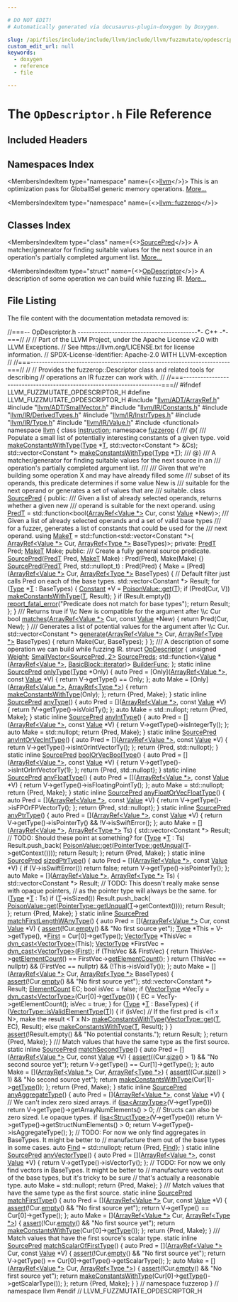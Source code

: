 ```yaml
---

# DO NOT EDIT!
# Automatically generated via docusaurus-plugin-doxygen by Doxygen.

slug: /api/files/include/include/llvm/include/llvm/fuzzmutate/opdescriptor-h
custom_edit_url: null
keywords:
  - doxygen
  - reference
  - file

---
```





# The `OpDescriptor.h` File Reference

<DoxygenPage pluginConfig={pluginConfig}>



## Included Headers

<IncludesList>
<IncludesListItem
  filePath="llvm/ADT/ArrayRef.h"
  permalink="/docs/api/files/include/include/llvm/include/llvm/adt/arrayref-h"
  isLocal="true" />
<IncludesListItem
  filePath="llvm/ADT/SmallVector.h"
  permalink="/docs/api/files/include/include/llvm/include/llvm/adt/smallvector-h"
  isLocal="true" />
<IncludesListItem
  filePath="llvm/IR/Constants.h"
  permalink="/docs/api/files/include/include/llvm/include/llvm/ir/constants-h"
  isLocal="true" />
<IncludesListItem
  filePath="llvm/IR/DerivedTypes.h"
  permalink="/docs/api/files/include/include/llvm/include/llvm/ir/derivedtypes-h"
  isLocal="true" />
<IncludesListItem
  filePath="llvm/IR/InstrTypes.h"
  permalink="/docs/api/files/include/include/llvm/include/llvm/ir/instrtypes-h"
  isLocal="true" />
<IncludesListItem
  filePath="llvm/IR/Type.h"
  permalink="/docs/api/files/include/include/llvm/include/llvm/ir/type-h"
  isLocal="true" />
<IncludesListItem
  filePath="llvm/IR/Value.h"
  permalink="/docs/api/files/include/include/llvm/include/llvm/ir/value-h"
  isLocal="true" />
<IncludesListItem
  filePath="functional"
  permalink=""
  isLocal="false" />
</IncludesList>

## Namespaces Index

<MembersIndex>

<MembersIndexItem
  type="namespace"
  name={<><a href="/docs/api/namespaces/llvm">llvm</a></>}>
This is an optimization pass for GlobalISel generic memory operations. <a href="/docs/api/namespaces/llvm/#details">More...</a>
</MembersIndexItem>

<MembersIndexItem
  type="namespace"
  name={<><a href="/docs/api/namespaces/llvm/fuzzerop">llvm::fuzzerop</a></>}>
</MembersIndexItem>

</MembersIndex>

## Classes Index

<MembersIndex>

<MembersIndexItem
  type="class"
  name={<><a href="/docs/api/classes/llvm/fuzzerop/sourcepred">SourcePred</a></>}>
A matcher/generator for finding suitable values for the next source in an operation&#39;s partially completed argument list. <a href="/docs/api/classes/llvm/fuzzerop/sourcepred/#details">More...</a>
</MembersIndexItem>

<MembersIndexItem
  type="struct"
  name={<><a href="/docs/api/structs/llvm/fuzzerop/opdescriptor">OpDescriptor</a></>}>
A description of some operation we can build while fuzzing IR. <a href="/docs/api/structs/llvm/fuzzerop/opdescriptor/#details">More...</a>
</MembersIndexItem>

</MembersIndex>


## File Listing

The file content with the documentation metadata removed is:

<ProgramListing>

<Link id="l00001" /><CodeLine lineNumber="1"><Highlight kind="comment">//===-- OpDescriptor.h ------------------------------------------&#42;- C++ -&#42;-===//</Highlight><Highlight kind="normal"></Highlight></CodeLine>
<Link id="l00002" /><CodeLine lineNumber="2"><Highlight kind="normal"></Highlight><Highlight kind="comment">//</Highlight><Highlight kind="normal"></Highlight></CodeLine>
<Link id="l00003" /><CodeLine lineNumber="3"><Highlight kind="normal"></Highlight><Highlight kind="comment">// Part of the LLVM Project, under the Apache License v2.0 with LLVM Exceptions.</Highlight><Highlight kind="normal"></Highlight></CodeLine>
<Link id="l00004" /><CodeLine lineNumber="4"><Highlight kind="normal"></Highlight><Highlight kind="comment">// See https://llvm.org/LICENSE.txt for license information.</Highlight><Highlight kind="normal"></Highlight></CodeLine>
<Link id="l00005" /><CodeLine lineNumber="5"><Highlight kind="normal"></Highlight><Highlight kind="comment">// SPDX-License-Identifier: Apache-2.0 WITH LLVM-exception</Highlight><Highlight kind="normal"></Highlight></CodeLine>
<Link id="l00006" /><CodeLine lineNumber="6"><Highlight kind="normal"></Highlight><Highlight kind="comment">//</Highlight><Highlight kind="normal"></Highlight></CodeLine>
<Link id="l00007" /><CodeLine lineNumber="7"><Highlight kind="normal"></Highlight><Highlight kind="comment">//===----------------------------------------------------------------------===//</Highlight><Highlight kind="normal"></Highlight></CodeLine>
<Link id="l00008" /><CodeLine lineNumber="8"><Highlight kind="normal"></Highlight><Highlight kind="comment">//</Highlight><Highlight kind="normal"></Highlight></CodeLine>
<Link id="l00009" /><CodeLine lineNumber="9"><Highlight kind="normal"></Highlight><Highlight kind="comment">// Provides the fuzzerop::Descriptor class and related tools for describing</Highlight><Highlight kind="normal"></Highlight></CodeLine>
<Link id="l00010" /><CodeLine lineNumber="10"><Highlight kind="normal"></Highlight><Highlight kind="comment">// operations an IR fuzzer can work with.</Highlight><Highlight kind="normal"></Highlight></CodeLine>
<Link id="l00011" /><CodeLine lineNumber="11"><Highlight kind="normal"></Highlight><Highlight kind="comment">//</Highlight><Highlight kind="normal"></Highlight></CodeLine>
<Link id="l00012" /><CodeLine lineNumber="12"><Highlight kind="normal"></Highlight><Highlight kind="comment">//===----------------------------------------------------------------------===//</Highlight><Highlight kind="normal"></Highlight></CodeLine>
<Link id="l00013" /><CodeLine lineNumber="13"><Highlight kind="normal"></Highlight></CodeLine>
<Link id="l00014" /><CodeLine lineNumber="14"><Highlight kind="normal"></Highlight><Highlight kind="preprocessor">#ifndef LLVM&#95;FUZZMUTATE&#95;OPDESCRIPTOR&#95;H</Highlight><Highlight kind="normal"></Highlight></CodeLine>
<Link id="l00015" /><CodeLine lineNumber="15"><Highlight kind="normal"></Highlight><Highlight kind="preprocessor">#define LLVM&#95;FUZZMUTATE&#95;OPDESCRIPTOR&#95;H</Highlight><Highlight kind="normal"></Highlight></CodeLine>
<Link id="l00016" /><CodeLine lineNumber="16"><Highlight kind="normal"></Highlight></CodeLine>
<Link id="l00017" /><CodeLine lineNumber="17"><Highlight kind="normal"></Highlight><Highlight kind="preprocessor">#include &quot;<a href="/docs/api/files/include/include/llvm/include/llvm/adt/arrayref-h">llvm/ADT/ArrayRef.h</a>&quot;</Highlight><Highlight kind="normal"></Highlight></CodeLine>
<Link id="l00018" /><CodeLine lineNumber="18"><Highlight kind="normal"></Highlight><Highlight kind="preprocessor">#include &quot;<a href="/docs/api/files/include/include/llvm/include/llvm/adt/smallvector-h">llvm/ADT/SmallVector.h</a>&quot;</Highlight><Highlight kind="normal"></Highlight></CodeLine>
<Link id="l00019" /><CodeLine lineNumber="19"><Highlight kind="normal"></Highlight><Highlight kind="preprocessor">#include &quot;<a href="/docs/api/files/include/include/llvm/include/llvm/ir/constants-h">llvm/IR/Constants.h</a>&quot;</Highlight><Highlight kind="normal"></Highlight></CodeLine>
<Link id="l00020" /><CodeLine lineNumber="20"><Highlight kind="normal"></Highlight><Highlight kind="preprocessor">#include &quot;<a href="/docs/api/files/include/include/llvm/include/llvm/ir/derivedtypes-h">llvm/IR/DerivedTypes.h</a>&quot;</Highlight><Highlight kind="normal"></Highlight></CodeLine>
<Link id="l00021" /><CodeLine lineNumber="21"><Highlight kind="normal"></Highlight><Highlight kind="preprocessor">#include &quot;<a href="/docs/api/files/include/include/llvm/include/llvm/ir/instrtypes-h">llvm/IR/InstrTypes.h</a>&quot;</Highlight><Highlight kind="normal"></Highlight></CodeLine>
<Link id="l00022" /><CodeLine lineNumber="22"><Highlight kind="normal"></Highlight><Highlight kind="preprocessor">#include &quot;<a href="/docs/api/files/include/include/llvm/include/llvm/ir/type-h">llvm/IR/Type.h</a>&quot;</Highlight><Highlight kind="normal"></Highlight></CodeLine>
<Link id="l00023" /><CodeLine lineNumber="23"><Highlight kind="normal"></Highlight><Highlight kind="preprocessor">#include &quot;<a href="/docs/api/files/include/include/llvm/include/llvm/ir/value-h">llvm/IR/Value.h</a>&quot;</Highlight><Highlight kind="normal"></Highlight></CodeLine>
<Link id="l00024" /><CodeLine lineNumber="24"><Highlight kind="normal"></Highlight><Highlight kind="preprocessor">#include &lt;functional&gt;</Highlight><Highlight kind="normal"></Highlight></CodeLine>
<Link id="l00025" /><CodeLine lineNumber="25"><Highlight kind="normal"></Highlight></CodeLine>
<Link id="l00026" /><CodeLine lineNumber="26"><Highlight kind="normal"></Highlight><Highlight kind="keyword">namespace </Highlight><Highlight kind="normal"><a href="/docs/api/namespaces/llvm">llvm</a> &#123;</Highlight></CodeLine>
<Link id="l00027" /><CodeLine lineNumber="27"><Highlight kind="normal"></Highlight><Highlight kind="keyword">class </Highlight><Highlight kind="normal"><a href="/docs/api/classes/llvm/instruction">Instruction</a>;</Highlight></CodeLine>
<Link id="l00028" /><CodeLine lineNumber="28" lineLink="/docs/api/namespaces/llvm/fuzzerop"><Highlight kind="normal"></Highlight><Highlight kind="keyword">namespace </Highlight><Highlight kind="normal"><a href="/docs/api/namespaces/llvm/fuzzerop">fuzzerop</a> &#123;</Highlight></CodeLine>
<Link id="l00029" /><CodeLine lineNumber="29"><Highlight kind="normal"></Highlight><Highlight kind="comment"></Highlight></CodeLine>
<Link id="l00030" /><CodeLine lineNumber="30"><Highlight kind="comment">/// @&#123;</Highlight></CodeLine>
<Link id="l00031" /><CodeLine lineNumber="31"><Highlight kind="comment">/// Populate a small list of potentially interesting constants of a given type.</Highlight><Highlight kind="normal"></Highlight></CodeLine>
<Link id="l00032" /><CodeLine lineNumber="32"><Highlight kind="normal"></Highlight><Highlight kind="keywordtype">void</Highlight><Highlight kind="normal"> <a href="/docs/api/namespaces/llvm/fuzzerop/#a5172beb0382e24b2305c8bc0e46ee1f4">makeConstantsWithType</a>(<a href="/docs/api/classes/llvm/type">Type</a> &#42;<a href="/docs/api/files/lib/lib/target/lib/target/mips/mips16isellowering-cpp/#a0acb682b8260ab1c60b918599864e2e5">T</a>, std::vector&lt;Constant &#42;&gt; &amp;Cs);</Highlight></CodeLine>
<Link id="l00033" /><CodeLine lineNumber="33"><Highlight kind="normal">std::vector&lt;Constant &#42;&gt; <a href="/docs/api/namespaces/llvm/fuzzerop/#a5172beb0382e24b2305c8bc0e46ee1f4">makeConstantsWithType</a>(<a href="/docs/api/classes/llvm/type">Type</a> &#42;<a href="/docs/api/files/lib/lib/target/lib/target/mips/mips16isellowering-cpp/#a0acb682b8260ab1c60b918599864e2e5">T</a>);</Highlight><Highlight kind="comment"></Highlight></CodeLine>
<Link id="l00034" /><CodeLine lineNumber="34"><Highlight kind="comment">/// @&#125;</Highlight><Highlight kind="normal"></Highlight></CodeLine>
<Link id="l00035" /><CodeLine lineNumber="35"><Highlight kind="normal"></Highlight><Highlight kind="comment"></Highlight></CodeLine>
<Link id="l00036" /><CodeLine lineNumber="36"><Highlight kind="comment">/// A matcher/generator for finding suitable values for the next source in an</Highlight></CodeLine>
<Link id="l00037" /><CodeLine lineNumber="37"><Highlight kind="comment">/// operation&#39;s partially completed argument list.</Highlight></CodeLine>
<Link id="l00038" /><CodeLine lineNumber="38"><Highlight kind="comment">///</Highlight></CodeLine>
<Link id="l00039" /><CodeLine lineNumber="39"><Highlight kind="comment">/// Given that we&#39;re building some operation X and may have already filled some</Highlight></CodeLine>
<Link id="l00040" /><CodeLine lineNumber="40"><Highlight kind="comment">/// subset of its operands, this predicate determines if some value New is</Highlight></CodeLine>
<Link id="l00041" /><CodeLine lineNumber="41"><Highlight kind="comment">/// suitable for the next operand or generates a set of values that are</Highlight></CodeLine>
<Link id="l00042" /><CodeLine lineNumber="42"><Highlight kind="comment">/// suitable.</Highlight><Highlight kind="normal"></Highlight></CodeLine>
<Link id="l00043" /><CodeLine lineNumber="43" lineLink="/docs/api/classes/llvm/fuzzerop/sourcepred"><Highlight kind="normal"></Highlight><Highlight kind="keyword">class </Highlight><Highlight kind="normal"><a href="/docs/api/classes/llvm/fuzzerop/sourcepred/#aa1363e525ba49333460f4c13668ee52d">SourcePred</a> &#123;</Highlight></CodeLine>
<Link id="l00044" /><CodeLine lineNumber="44"><Highlight kind="normal"></Highlight><Highlight kind="keyword">public</Highlight><Highlight kind="normal">:</Highlight><Highlight kind="comment"></Highlight></CodeLine>
<Link id="l00045" /><CodeLine lineNumber="45"><Highlight kind="comment">  /// Given a list of already selected operands, returns whether a given new</Highlight></CodeLine>
<Link id="l00046" /><CodeLine lineNumber="46"><Highlight kind="comment">  /// operand is suitable for the next operand.</Highlight><Highlight kind="normal"></Highlight></CodeLine>
<Link id="l00047" /><CodeLine lineNumber="47" lineLink="/docs/api/classes/llvm/fuzzerop/sourcepred/#adefb837d00e2f45ea84e8153c5b157fe"><Highlight kind="normal">  </Highlight><Highlight kind="keyword">using </Highlight><Highlight kind="normal"><a href="/docs/api/classes/llvm/fuzzerop/sourcepred/#adefb837d00e2f45ea84e8153c5b157fe">PredT</a> = std::function&lt;bool(<a href="/docs/api/classes/llvm/arrayref">ArrayRef&lt;Value &#42;&gt;</a> Cur, </Highlight><Highlight kind="keyword">const</Highlight><Highlight kind="normal"> <a href="/docs/api/classes/llvm/value">Value</a> &#42;New)&gt;;</Highlight><Highlight kind="comment"></Highlight></CodeLine>
<Link id="l00048" /><CodeLine lineNumber="48"><Highlight kind="comment">  /// Given a list of already selected operands and a set of valid base types</Highlight></CodeLine>
<Link id="l00049" /><CodeLine lineNumber="49"><Highlight kind="comment">  /// for a fuzzer, generates a list of constants that could be used for the</Highlight></CodeLine>
<Link id="l00050" /><CodeLine lineNumber="50"><Highlight kind="comment">  /// next operand.</Highlight><Highlight kind="normal"></Highlight></CodeLine>
<Link id="l00051" /><CodeLine lineNumber="51" lineLink="/docs/api/classes/llvm/fuzzerop/sourcepred/#aa4c752eaf3b250304b7bd3ceb8f920df"><Highlight kind="normal">  </Highlight><Highlight kind="keyword">using </Highlight><Highlight kind="normal"><a href="/docs/api/classes/llvm/fuzzerop/sourcepred/#aa4c752eaf3b250304b7bd3ceb8f920df">MakeT</a> = std::function&lt;std::vector&lt;Constant &#42;&gt;(</Highlight></CodeLine>
<Link id="l00052" /><CodeLine lineNumber="52"><Highlight kind="normal">      <a href="/docs/api/classes/llvm/arrayref">ArrayRef&lt;Value &#42;&gt;</a> Cur, <a href="/docs/api/classes/llvm/arrayref">ArrayRef&lt;Type &#42;&gt;</a> BaseTypes)&gt;;</Highlight></CodeLine>
<Link id="l00053" /><CodeLine lineNumber="53"><Highlight kind="normal"></Highlight></CodeLine>
<Link id="l00054" /><CodeLine lineNumber="54"><Highlight kind="normal"></Highlight><Highlight kind="keyword">private</Highlight><Highlight kind="normal">:</Highlight></CodeLine>
<Link id="l00055" /><CodeLine lineNumber="55"><Highlight kind="normal">  <a href="/docs/api/classes/llvm/fuzzerop/sourcepred/#adefb837d00e2f45ea84e8153c5b157fe">PredT</a> Pred;</Highlight></CodeLine>
<Link id="l00056" /><CodeLine lineNumber="56"><Highlight kind="normal">  <a href="/docs/api/classes/llvm/fuzzerop/sourcepred/#aa4c752eaf3b250304b7bd3ceb8f920df">MakeT</a> Make;</Highlight></CodeLine>
<Link id="l00057" /><CodeLine lineNumber="57"><Highlight kind="normal"></Highlight></CodeLine>
<Link id="l00058" /><CodeLine lineNumber="58"><Highlight kind="normal"></Highlight><Highlight kind="keyword">public</Highlight><Highlight kind="normal">:</Highlight><Highlight kind="comment"></Highlight></CodeLine>
<Link id="l00059" /><CodeLine lineNumber="59"><Highlight kind="comment">  /// Create a fully general source predicate.</Highlight><Highlight kind="normal"></Highlight></CodeLine>
<Link id="l00060" /><CodeLine lineNumber="60" lineLink="/docs/api/classes/llvm/fuzzerop/sourcepred/#aa1363e525ba49333460f4c13668ee52d"><Highlight kind="normal">  <a href="/docs/api/classes/llvm/fuzzerop/sourcepred/#aa1363e525ba49333460f4c13668ee52d">SourcePred</a>(<a href="/docs/api/classes/llvm/fuzzerop/sourcepred/#adefb837d00e2f45ea84e8153c5b157fe">PredT</a> Pred, <a href="/docs/api/classes/llvm/fuzzerop/sourcepred/#aa4c752eaf3b250304b7bd3ceb8f920df">MakeT</a> Make) : Pred(Pred), Make(Make) &#123;&#125;</Highlight></CodeLine>
<Link id="l00061" /><CodeLine lineNumber="61" lineLink="/docs/api/classes/llvm/fuzzerop/sourcepred/#ac01e1d16c27a5fb94153178d64b252c6"><Highlight kind="normal">  <a href="/docs/api/classes/llvm/fuzzerop/sourcepred/#ac01e1d16c27a5fb94153178d64b252c6">SourcePred</a>(<a href="/docs/api/classes/llvm/fuzzerop/sourcepred/#adefb837d00e2f45ea84e8153c5b157fe">PredT</a> Pred, std::nullopt&#95;t) : Pred(Pred) &#123;</Highlight></CodeLine>
<Link id="l00062" /><CodeLine lineNumber="62"><Highlight kind="normal">    Make = &#91;Pred&#93;(<a href="/docs/api/classes/llvm/arrayref">ArrayRef&lt;Value &#42;&gt;</a> Cur, <a href="/docs/api/classes/llvm/arrayref">ArrayRef&lt;Type &#42;&gt;</a> BaseTypes) &#123;</Highlight></CodeLine>
<Link id="l00063" /><CodeLine lineNumber="63"><Highlight kind="normal">      </Highlight><Highlight kind="comment">// Default filter just calls Pred on each of the base types.</Highlight><Highlight kind="normal"></Highlight></CodeLine>
<Link id="l00064" /><CodeLine lineNumber="64"><Highlight kind="normal">      std::vector&lt;Constant &#42;&gt; Result;</Highlight></CodeLine>
<Link id="l00065" /><CodeLine lineNumber="65"><Highlight kind="normal">      </Highlight><Highlight kind="keywordflow">for</Highlight><Highlight kind="normal"> (<a href="/docs/api/classes/llvm/type">Type</a> &#42;<a href="/docs/api/files/lib/lib/target/lib/target/mips/mips16isellowering-cpp/#a0acb682b8260ab1c60b918599864e2e5">T</a> : BaseTypes) &#123;</Highlight></CodeLine>
<Link id="l00066" /><CodeLine lineNumber="66"><Highlight kind="normal">        <a href="/docs/api/classes/llvm/constant">Constant</a> &#42;V = <a href="/docs/api/classes/llvm/poisonvalue/#a1bf08613fb664a2e377a9a72c59a6b66">PoisonValue::get</a>(<a href="/docs/api/files/lib/lib/target/lib/target/mips/mips16isellowering-cpp/#a0acb682b8260ab1c60b918599864e2e5">T</a>);</Highlight></CodeLine>
<Link id="l00067" /><CodeLine lineNumber="67"><Highlight kind="normal">        </Highlight><Highlight kind="keywordflow">if</Highlight><Highlight kind="normal"> (Pred(Cur, V))</Highlight></CodeLine>
<Link id="l00068" /><CodeLine lineNumber="68"><Highlight kind="normal">          <a href="/docs/api/namespaces/llvm/fuzzerop/#a5172beb0382e24b2305c8bc0e46ee1f4">makeConstantsWithType</a>(<a href="/docs/api/files/lib/lib/target/lib/target/mips/mips16isellowering-cpp/#a0acb682b8260ab1c60b918599864e2e5">T</a>, Result);</Highlight></CodeLine>
<Link id="l00069" /><CodeLine lineNumber="69"><Highlight kind="normal">      &#125;</Highlight></CodeLine>
<Link id="l00070" /><CodeLine lineNumber="70"><Highlight kind="normal">      </Highlight><Highlight kind="keywordflow">if</Highlight><Highlight kind="normal"> (Result.empty())</Highlight></CodeLine>
<Link id="l00071" /><CodeLine lineNumber="71"><Highlight kind="normal">        <a href="/docs/api/namespaces/llvm/#a7f2a3d4dcfee70225988aec53ff1e173">report&#95;fatal&#95;error</a>(</Highlight><Highlight kind="stringliteral">&quot;Predicate does not match for base types&quot;</Highlight><Highlight kind="normal">);</Highlight></CodeLine>
<Link id="l00072" /><CodeLine lineNumber="72"><Highlight kind="normal">      </Highlight><Highlight kind="keywordflow">return</Highlight><Highlight kind="normal"> Result;</Highlight></CodeLine>
<Link id="l00073" /><CodeLine lineNumber="73"><Highlight kind="normal">    &#125;;</Highlight></CodeLine>
<Link id="l00074" /><CodeLine lineNumber="74"><Highlight kind="normal">  &#125;</Highlight></CodeLine>
<Link id="l00075" /><CodeLine lineNumber="75"><Highlight kind="normal"></Highlight><Highlight kind="comment"></Highlight></CodeLine>
<Link id="l00076" /><CodeLine lineNumber="76"><Highlight kind="comment">  /// Returns true if \\c New is compatible for the argument after \\c Cur</Highlight><Highlight kind="normal"></Highlight></CodeLine>
<Link id="l00077" /><CodeLine lineNumber="77" lineLink="/docs/api/classes/llvm/fuzzerop/sourcepred/#a3396d8b14dbd006a057abef07514d4f3"><Highlight kind="normal">  </Highlight><Highlight kind="keywordtype">bool</Highlight><Highlight kind="normal"> <a href="/docs/api/classes/llvm/fuzzerop/sourcepred/#a3396d8b14dbd006a057abef07514d4f3">matches</a>(<a href="/docs/api/classes/llvm/arrayref">ArrayRef&lt;Value &#42;&gt;</a> Cur, </Highlight><Highlight kind="keyword">const</Highlight><Highlight kind="normal"> <a href="/docs/api/classes/llvm/value">Value</a> &#42;New) &#123;</Highlight></CodeLine>
<Link id="l00078" /><CodeLine lineNumber="78"><Highlight kind="normal">    </Highlight><Highlight kind="keywordflow">return</Highlight><Highlight kind="normal"> Pred(Cur, New);</Highlight></CodeLine>
<Link id="l00079" /><CodeLine lineNumber="79"><Highlight kind="normal">  &#125;</Highlight></CodeLine>
<Link id="l00080" /><CodeLine lineNumber="80"><Highlight kind="normal"></Highlight><Highlight kind="comment"></Highlight></CodeLine>
<Link id="l00081" /><CodeLine lineNumber="81"><Highlight kind="comment">  /// Generates a list of potential values for the argument after \\c Cur.</Highlight><Highlight kind="normal"></Highlight></CodeLine>
<Link id="l00082" /><CodeLine lineNumber="82" lineLink="/docs/api/classes/llvm/fuzzerop/sourcepred/#acc5c7c07ff94b9c89f3990134e6948e9"><Highlight kind="normal">  std::vector&lt;Constant &#42;&gt; <a href="/docs/api/classes/llvm/fuzzerop/sourcepred/#acc5c7c07ff94b9c89f3990134e6948e9">generate</a>(<a href="/docs/api/classes/llvm/arrayref">ArrayRef&lt;Value &#42;&gt;</a> Cur,</Highlight></CodeLine>
<Link id="l00083" /><CodeLine lineNumber="83"><Highlight kind="normal">                                   <a href="/docs/api/classes/llvm/arrayref">ArrayRef&lt;Type &#42;&gt;</a> BaseTypes) &#123;</Highlight></CodeLine>
<Link id="l00084" /><CodeLine lineNumber="84"><Highlight kind="normal">    </Highlight><Highlight kind="keywordflow">return</Highlight><Highlight kind="normal"> Make(Cur, BaseTypes);</Highlight></CodeLine>
<Link id="l00085" /><CodeLine lineNumber="85"><Highlight kind="normal">  &#125;</Highlight></CodeLine>
<Link id="l00086" /><CodeLine lineNumber="86"><Highlight kind="normal">&#125;;</Highlight></CodeLine>
<Link id="l00087" /><CodeLine lineNumber="87"><Highlight kind="normal"></Highlight><Highlight kind="comment"></Highlight></CodeLine>
<Link id="l00088" /><CodeLine lineNumber="88"><Highlight kind="comment">/// A description of some operation we can build while fuzzing IR.</Highlight><Highlight kind="normal"></Highlight></CodeLine>
<Link id="l00089" /><CodeLine lineNumber="89" lineLink="/docs/api/structs/llvm/fuzzerop/opdescriptor"><Highlight kind="normal"></Highlight><Highlight kind="keyword">struct </Highlight><Highlight kind="normal"><a href="/docs/api/structs/llvm/fuzzerop/opdescriptor">OpDescriptor</a> &#123;</Highlight></CodeLine>
<Link id="l00090" /><CodeLine lineNumber="90" lineLink="/docs/api/structs/llvm/fuzzerop/opdescriptor/#a3743f10edb19447c3a1ae6b7f67308dc"><Highlight kind="normal">  </Highlight><Highlight kind="keywordtype">unsigned</Highlight><Highlight kind="normal"> <a href="/docs/api/structs/llvm/fuzzerop/opdescriptor/#a3743f10edb19447c3a1ae6b7f67308dc">Weight</a>;</Highlight></CodeLine>
<Link id="l00091" /><CodeLine lineNumber="91" lineLink="/docs/api/structs/llvm/fuzzerop/opdescriptor/#a68084f01c02bdd92dccdeb75218287c4"><Highlight kind="normal">  <a href="/docs/api/classes/llvm/smallvector">SmallVector&lt;SourcePred, 2&gt;</a> <a href="/docs/api/structs/llvm/fuzzerop/opdescriptor/#a68084f01c02bdd92dccdeb75218287c4">SourcePreds</a>;</Highlight></CodeLine>
<Link id="l00092" /><CodeLine lineNumber="92" lineLink="/docs/api/structs/llvm/fuzzerop/opdescriptor/#a032467840d89b694ec8e1ff4daca3404"><Highlight kind="normal">  std::function&lt;<a href="/docs/api/classes/llvm/value">Value</a> &#42;(<a href="/docs/api/classes/llvm/arrayref">ArrayRef&lt;Value &#42;&gt;</a>, <a href="/docs/api/classes/llvm/basicblock/#a98c0a84a5dfa8bce341c829709f171e5">BasicBlock::iterator</a>)&gt; <a href="/docs/api/structs/llvm/fuzzerop/opdescriptor/#a032467840d89b694ec8e1ff4daca3404">BuilderFunc</a>;</Highlight></CodeLine>
<Link id="l00093" /><CodeLine lineNumber="93"><Highlight kind="normal">&#125;;</Highlight></CodeLine>
<Link id="l00094" /><CodeLine lineNumber="94"><Highlight kind="normal"></Highlight></CodeLine>
<Link id="l00095" /><CodeLine lineNumber="95" lineLink="/docs/api/namespaces/llvm/fuzzerop/#a8069953a59ba2891578b351ccf2a6bf3"><Highlight kind="normal"></Highlight><Highlight kind="keyword">static</Highlight><Highlight kind="normal"> </Highlight><Highlight kind="keyword">inline</Highlight><Highlight kind="normal"> <a href="/docs/api/classes/llvm/fuzzerop/sourcepred">SourcePred</a> <a href="/docs/api/namespaces/llvm/fuzzerop/#a8069953a59ba2891578b351ccf2a6bf3">onlyType</a>(<a href="/docs/api/classes/llvm/type">Type</a> &#42;Only) &#123;</Highlight></CodeLine>
<Link id="l00096" /><CodeLine lineNumber="96"><Highlight kind="normal">  </Highlight><Highlight kind="keyword">auto</Highlight><Highlight kind="normal"> Pred = &#91;Only&#93;(<a href="/docs/api/classes/llvm/arrayref">ArrayRef&lt;Value &#42;&gt;</a>, </Highlight><Highlight kind="keyword">const</Highlight><Highlight kind="normal"> <a href="/docs/api/classes/llvm/value">Value</a> &#42;V) &#123;</Highlight></CodeLine>
<Link id="l00097" /><CodeLine lineNumber="97"><Highlight kind="normal">    </Highlight><Highlight kind="keywordflow">return</Highlight><Highlight kind="normal"> V-&gt;getType() == Only;</Highlight></CodeLine>
<Link id="l00098" /><CodeLine lineNumber="98"><Highlight kind="normal">  &#125;;</Highlight></CodeLine>
<Link id="l00099" /><CodeLine lineNumber="99"><Highlight kind="normal">  </Highlight><Highlight kind="keyword">auto</Highlight><Highlight kind="normal"> Make = &#91;Only&#93;(<a href="/docs/api/classes/llvm/arrayref">ArrayRef&lt;Value &#42;&gt;</a>, <a href="/docs/api/classes/llvm/arrayref">ArrayRef&lt;Type &#42;&gt;</a>) &#123;</Highlight></CodeLine>
<Link id="l00100" /><CodeLine lineNumber="100"><Highlight kind="normal">    </Highlight><Highlight kind="keywordflow">return</Highlight><Highlight kind="normal"> <a href="/docs/api/namespaces/llvm/fuzzerop/#a5172beb0382e24b2305c8bc0e46ee1f4">makeConstantsWithType</a>(Only);</Highlight></CodeLine>
<Link id="l00101" /><CodeLine lineNumber="101"><Highlight kind="normal">  &#125;;</Highlight></CodeLine>
<Link id="l00102" /><CodeLine lineNumber="102"><Highlight kind="normal">  </Highlight><Highlight kind="keywordflow">return</Highlight><Highlight kind="normal"> &#123;Pred, Make&#125;;</Highlight></CodeLine>
<Link id="l00103" /><CodeLine lineNumber="103"><Highlight kind="normal">&#125;</Highlight></CodeLine>
<Link id="l00104" /><CodeLine lineNumber="104"><Highlight kind="normal"></Highlight></CodeLine>
<Link id="l00105" /><CodeLine lineNumber="105" lineLink="/docs/api/namespaces/llvm/fuzzerop/#af3c5de240d0947d7b2abb53690cdce7b"><Highlight kind="normal"></Highlight><Highlight kind="keyword">static</Highlight><Highlight kind="normal"> </Highlight><Highlight kind="keyword">inline</Highlight><Highlight kind="normal"> <a href="/docs/api/classes/llvm/fuzzerop/sourcepred">SourcePred</a> <a href="/docs/api/namespaces/llvm/fuzzerop/#af3c5de240d0947d7b2abb53690cdce7b">anyType</a>() &#123;</Highlight></CodeLine>
<Link id="l00106" /><CodeLine lineNumber="106"><Highlight kind="normal">  </Highlight><Highlight kind="keyword">auto</Highlight><Highlight kind="normal"> Pred = &#91;&#93;(<a href="/docs/api/classes/llvm/arrayref">ArrayRef&lt;Value &#42;&gt;</a>, </Highlight><Highlight kind="keyword">const</Highlight><Highlight kind="normal"> <a href="/docs/api/classes/llvm/value">Value</a> &#42;V) &#123;</Highlight></CodeLine>
<Link id="l00107" /><CodeLine lineNumber="107"><Highlight kind="normal">    </Highlight><Highlight kind="keywordflow">return</Highlight><Highlight kind="normal"> !V-&gt;getType()-&gt;isVoidTy();</Highlight></CodeLine>
<Link id="l00108" /><CodeLine lineNumber="108"><Highlight kind="normal">  &#125;;</Highlight></CodeLine>
<Link id="l00109" /><CodeLine lineNumber="109"><Highlight kind="normal">  </Highlight><Highlight kind="keyword">auto</Highlight><Highlight kind="normal"> Make = std::nullopt;</Highlight></CodeLine>
<Link id="l00110" /><CodeLine lineNumber="110"><Highlight kind="normal">  </Highlight><Highlight kind="keywordflow">return</Highlight><Highlight kind="normal"> &#123;Pred, Make&#125;;</Highlight></CodeLine>
<Link id="l00111" /><CodeLine lineNumber="111"><Highlight kind="normal">&#125;</Highlight></CodeLine>
<Link id="l00112" /><CodeLine lineNumber="112"><Highlight kind="normal"></Highlight></CodeLine>
<Link id="l00113" /><CodeLine lineNumber="113" lineLink="/docs/api/namespaces/llvm/fuzzerop/#a74472f33214ebb46699e76726ef8bffe"><Highlight kind="normal"></Highlight><Highlight kind="keyword">static</Highlight><Highlight kind="normal"> </Highlight><Highlight kind="keyword">inline</Highlight><Highlight kind="normal"> <a href="/docs/api/classes/llvm/fuzzerop/sourcepred">SourcePred</a> <a href="/docs/api/namespaces/llvm/fuzzerop/#a74472f33214ebb46699e76726ef8bffe">anyIntType</a>() &#123;</Highlight></CodeLine>
<Link id="l00114" /><CodeLine lineNumber="114"><Highlight kind="normal">  </Highlight><Highlight kind="keyword">auto</Highlight><Highlight kind="normal"> Pred = &#91;&#93;(<a href="/docs/api/classes/llvm/arrayref">ArrayRef&lt;Value &#42;&gt;</a>, </Highlight><Highlight kind="keyword">const</Highlight><Highlight kind="normal"> <a href="/docs/api/classes/llvm/value">Value</a> &#42;V) &#123;</Highlight></CodeLine>
<Link id="l00115" /><CodeLine lineNumber="115"><Highlight kind="normal">    </Highlight><Highlight kind="keywordflow">return</Highlight><Highlight kind="normal"> V-&gt;getType()-&gt;isIntegerTy();</Highlight></CodeLine>
<Link id="l00116" /><CodeLine lineNumber="116"><Highlight kind="normal">  &#125;;</Highlight></CodeLine>
<Link id="l00117" /><CodeLine lineNumber="117"><Highlight kind="normal">  </Highlight><Highlight kind="keyword">auto</Highlight><Highlight kind="normal"> Make = std::nullopt;</Highlight></CodeLine>
<Link id="l00118" /><CodeLine lineNumber="118"><Highlight kind="normal">  </Highlight><Highlight kind="keywordflow">return</Highlight><Highlight kind="normal"> &#123;Pred, Make&#125;;</Highlight></CodeLine>
<Link id="l00119" /><CodeLine lineNumber="119"><Highlight kind="normal">&#125;</Highlight></CodeLine>
<Link id="l00120" /><CodeLine lineNumber="120"><Highlight kind="normal"></Highlight></CodeLine>
<Link id="l00121" /><CodeLine lineNumber="121" lineLink="/docs/api/namespaces/llvm/fuzzerop/#a9ab526916d6ddb4c3aa1208faae361e4"><Highlight kind="normal"></Highlight><Highlight kind="keyword">static</Highlight><Highlight kind="normal"> </Highlight><Highlight kind="keyword">inline</Highlight><Highlight kind="normal"> <a href="/docs/api/classes/llvm/fuzzerop/sourcepred">SourcePred</a> <a href="/docs/api/namespaces/llvm/fuzzerop/#a9ab526916d6ddb4c3aa1208faae361e4">anyIntOrVecIntType</a>() &#123;</Highlight></CodeLine>
<Link id="l00122" /><CodeLine lineNumber="122"><Highlight kind="normal">  </Highlight><Highlight kind="keyword">auto</Highlight><Highlight kind="normal"> Pred = &#91;&#93;(<a href="/docs/api/classes/llvm/arrayref">ArrayRef&lt;Value &#42;&gt;</a>, </Highlight><Highlight kind="keyword">const</Highlight><Highlight kind="normal"> <a href="/docs/api/classes/llvm/value">Value</a> &#42;V) &#123;</Highlight></CodeLine>
<Link id="l00123" /><CodeLine lineNumber="123"><Highlight kind="normal">    </Highlight><Highlight kind="keywordflow">return</Highlight><Highlight kind="normal"> V-&gt;getType()-&gt;isIntOrIntVectorTy();</Highlight></CodeLine>
<Link id="l00124" /><CodeLine lineNumber="124"><Highlight kind="normal">  &#125;;</Highlight></CodeLine>
<Link id="l00125" /><CodeLine lineNumber="125"><Highlight kind="normal">  </Highlight><Highlight kind="keywordflow">return</Highlight><Highlight kind="normal"> &#123;Pred, std::nullopt&#125;;</Highlight></CodeLine>
<Link id="l00126" /><CodeLine lineNumber="126"><Highlight kind="normal">&#125;</Highlight></CodeLine>
<Link id="l00127" /><CodeLine lineNumber="127"><Highlight kind="normal"></Highlight></CodeLine>
<Link id="l00128" /><CodeLine lineNumber="128" lineLink="/docs/api/namespaces/llvm/fuzzerop/#a9cd08692bd6a5eaa38e9cc661b8d9209"><Highlight kind="normal"></Highlight><Highlight kind="keyword">static</Highlight><Highlight kind="normal"> </Highlight><Highlight kind="keyword">inline</Highlight><Highlight kind="normal"> <a href="/docs/api/classes/llvm/fuzzerop/sourcepred">SourcePred</a> <a href="/docs/api/namespaces/llvm/fuzzerop/#a9cd08692bd6a5eaa38e9cc661b8d9209">boolOrVecBoolType</a>() &#123;</Highlight></CodeLine>
<Link id="l00129" /><CodeLine lineNumber="129"><Highlight kind="normal">  </Highlight><Highlight kind="keyword">auto</Highlight><Highlight kind="normal"> Pred = &#91;&#93;(<a href="/docs/api/classes/llvm/arrayref">ArrayRef&lt;Value &#42;&gt;</a>, </Highlight><Highlight kind="keyword">const</Highlight><Highlight kind="normal"> <a href="/docs/api/classes/llvm/value">Value</a> &#42;V) &#123;</Highlight></CodeLine>
<Link id="l00130" /><CodeLine lineNumber="130"><Highlight kind="normal">    </Highlight><Highlight kind="keywordflow">return</Highlight><Highlight kind="normal"> V-&gt;getType()-&gt;isIntOrIntVectorTy(1);</Highlight></CodeLine>
<Link id="l00131" /><CodeLine lineNumber="131"><Highlight kind="normal">  &#125;;</Highlight></CodeLine>
<Link id="l00132" /><CodeLine lineNumber="132"><Highlight kind="normal">  </Highlight><Highlight kind="keywordflow">return</Highlight><Highlight kind="normal"> &#123;Pred, std::nullopt&#125;;</Highlight></CodeLine>
<Link id="l00133" /><CodeLine lineNumber="133"><Highlight kind="normal">&#125;</Highlight></CodeLine>
<Link id="l00134" /><CodeLine lineNumber="134"><Highlight kind="normal"></Highlight></CodeLine>
<Link id="l00135" /><CodeLine lineNumber="135" lineLink="/docs/api/namespaces/llvm/fuzzerop/#aacf5a0d6dfe60cde7e213599fbdf523b"><Highlight kind="normal"></Highlight><Highlight kind="keyword">static</Highlight><Highlight kind="normal"> </Highlight><Highlight kind="keyword">inline</Highlight><Highlight kind="normal"> <a href="/docs/api/classes/llvm/fuzzerop/sourcepred">SourcePred</a> <a href="/docs/api/namespaces/llvm/fuzzerop/#aacf5a0d6dfe60cde7e213599fbdf523b">anyFloatType</a>() &#123;</Highlight></CodeLine>
<Link id="l00136" /><CodeLine lineNumber="136"><Highlight kind="normal">  </Highlight><Highlight kind="keyword">auto</Highlight><Highlight kind="normal"> Pred = &#91;&#93;(<a href="/docs/api/classes/llvm/arrayref">ArrayRef&lt;Value &#42;&gt;</a>, </Highlight><Highlight kind="keyword">const</Highlight><Highlight kind="normal"> <a href="/docs/api/classes/llvm/value">Value</a> &#42;V) &#123;</Highlight></CodeLine>
<Link id="l00137" /><CodeLine lineNumber="137"><Highlight kind="normal">    </Highlight><Highlight kind="keywordflow">return</Highlight><Highlight kind="normal"> V-&gt;getType()-&gt;isFloatingPointTy();</Highlight></CodeLine>
<Link id="l00138" /><CodeLine lineNumber="138"><Highlight kind="normal">  &#125;;</Highlight></CodeLine>
<Link id="l00139" /><CodeLine lineNumber="139"><Highlight kind="normal">  </Highlight><Highlight kind="keyword">auto</Highlight><Highlight kind="normal"> Make = std::nullopt;</Highlight></CodeLine>
<Link id="l00140" /><CodeLine lineNumber="140"><Highlight kind="normal">  </Highlight><Highlight kind="keywordflow">return</Highlight><Highlight kind="normal"> &#123;Pred, Make&#125;;</Highlight></CodeLine>
<Link id="l00141" /><CodeLine lineNumber="141"><Highlight kind="normal">&#125;</Highlight></CodeLine>
<Link id="l00142" /><CodeLine lineNumber="142"><Highlight kind="normal"></Highlight></CodeLine>
<Link id="l00143" /><CodeLine lineNumber="143" lineLink="/docs/api/namespaces/llvm/fuzzerop/#a38046fd387d0afa5651d245d2f3a2610"><Highlight kind="normal"></Highlight><Highlight kind="keyword">static</Highlight><Highlight kind="normal"> </Highlight><Highlight kind="keyword">inline</Highlight><Highlight kind="normal"> <a href="/docs/api/classes/llvm/fuzzerop/sourcepred">SourcePred</a> <a href="/docs/api/namespaces/llvm/fuzzerop/#a38046fd387d0afa5651d245d2f3a2610">anyFloatOrVecFloatType</a>() &#123;</Highlight></CodeLine>
<Link id="l00144" /><CodeLine lineNumber="144"><Highlight kind="normal">  </Highlight><Highlight kind="keyword">auto</Highlight><Highlight kind="normal"> Pred = &#91;&#93;(<a href="/docs/api/classes/llvm/arrayref">ArrayRef&lt;Value &#42;&gt;</a>, </Highlight><Highlight kind="keyword">const</Highlight><Highlight kind="normal"> <a href="/docs/api/classes/llvm/value">Value</a> &#42;V) &#123;</Highlight></CodeLine>
<Link id="l00145" /><CodeLine lineNumber="145"><Highlight kind="normal">    </Highlight><Highlight kind="keywordflow">return</Highlight><Highlight kind="normal"> V-&gt;getType()-&gt;isFPOrFPVectorTy();</Highlight></CodeLine>
<Link id="l00146" /><CodeLine lineNumber="146"><Highlight kind="normal">  &#125;;</Highlight></CodeLine>
<Link id="l00147" /><CodeLine lineNumber="147"><Highlight kind="normal">  </Highlight><Highlight kind="keywordflow">return</Highlight><Highlight kind="normal"> &#123;Pred, std::nullopt&#125;;</Highlight></CodeLine>
<Link id="l00148" /><CodeLine lineNumber="148"><Highlight kind="normal">&#125;</Highlight></CodeLine>
<Link id="l00149" /><CodeLine lineNumber="149"><Highlight kind="normal"></Highlight></CodeLine>
<Link id="l00150" /><CodeLine lineNumber="150" lineLink="/docs/api/namespaces/llvm/fuzzerop/#ad63e788f18762973cf9f3690fd4bbfb1"><Highlight kind="normal"></Highlight><Highlight kind="keyword">static</Highlight><Highlight kind="normal"> </Highlight><Highlight kind="keyword">inline</Highlight><Highlight kind="normal"> <a href="/docs/api/classes/llvm/fuzzerop/sourcepred">SourcePred</a> <a href="/docs/api/namespaces/llvm/fuzzerop/#ad63e788f18762973cf9f3690fd4bbfb1">anyPtrType</a>() &#123;</Highlight></CodeLine>
<Link id="l00151" /><CodeLine lineNumber="151"><Highlight kind="normal">  </Highlight><Highlight kind="keyword">auto</Highlight><Highlight kind="normal"> Pred = &#91;&#93;(<a href="/docs/api/classes/llvm/arrayref">ArrayRef&lt;Value &#42;&gt;</a>, </Highlight><Highlight kind="keyword">const</Highlight><Highlight kind="normal"> <a href="/docs/api/classes/llvm/value">Value</a> &#42;V) &#123;</Highlight></CodeLine>
<Link id="l00152" /><CodeLine lineNumber="152"><Highlight kind="normal">    </Highlight><Highlight kind="keywordflow">return</Highlight><Highlight kind="normal"> V-&gt;getType()-&gt;isPointerTy() &amp;&amp; !V-&gt;isSwiftError();</Highlight></CodeLine>
<Link id="l00153" /><CodeLine lineNumber="153"><Highlight kind="normal">  &#125;;</Highlight></CodeLine>
<Link id="l00154" /><CodeLine lineNumber="154"><Highlight kind="normal">  </Highlight><Highlight kind="keyword">auto</Highlight><Highlight kind="normal"> Make = &#91;&#93;(<a href="/docs/api/classes/llvm/arrayref">ArrayRef&lt;Value &#42;&gt;</a>, <a href="/docs/api/classes/llvm/arrayref">ArrayRef&lt;Type &#42;&gt;</a> Ts) &#123;</Highlight></CodeLine>
<Link id="l00155" /><CodeLine lineNumber="155"><Highlight kind="normal">    std::vector&lt;Constant &#42;&gt; Result;</Highlight></CodeLine>
<Link id="l00156" /><CodeLine lineNumber="156"><Highlight kind="normal">    </Highlight><Highlight kind="comment">// TODO: Should these point at something?</Highlight><Highlight kind="normal"></Highlight></CodeLine>
<Link id="l00157" /><CodeLine lineNumber="157"><Highlight kind="normal">    </Highlight><Highlight kind="keywordflow">for</Highlight><Highlight kind="normal"> (<a href="/docs/api/classes/llvm/type">Type</a> &#42;<a href="/docs/api/files/lib/lib/target/lib/target/mips/mips16isellowering-cpp/#a0acb682b8260ab1c60b918599864e2e5">T</a> : Ts)</Highlight></CodeLine>
<Link id="l00158" /><CodeLine lineNumber="158"><Highlight kind="normal">      Result.push&#95;back(</Highlight></CodeLine>
<Link id="l00159" /><CodeLine lineNumber="159"><Highlight kind="normal">          <a href="/docs/api/classes/llvm/poisonvalue/#a1bf08613fb664a2e377a9a72c59a6b66">PoisonValue::get</a>(<a href="/docs/api/classes/llvm/pointertype/#af8a1dbdbfd89aa4899b3c0d39495d0dd">PointerType::getUnqual</a>(<a href="/docs/api/files/lib/lib/target/lib/target/mips/mips16isellowering-cpp/#a0acb682b8260ab1c60b918599864e2e5">T</a>-&gt;getContext())));</Highlight></CodeLine>
<Link id="l00160" /><CodeLine lineNumber="160"><Highlight kind="normal">    </Highlight><Highlight kind="keywordflow">return</Highlight><Highlight kind="normal"> Result;</Highlight></CodeLine>
<Link id="l00161" /><CodeLine lineNumber="161"><Highlight kind="normal">  &#125;;</Highlight></CodeLine>
<Link id="l00162" /><CodeLine lineNumber="162"><Highlight kind="normal">  </Highlight><Highlight kind="keywordflow">return</Highlight><Highlight kind="normal"> &#123;Pred, Make&#125;;</Highlight></CodeLine>
<Link id="l00163" /><CodeLine lineNumber="163"><Highlight kind="normal">&#125;</Highlight></CodeLine>
<Link id="l00164" /><CodeLine lineNumber="164"><Highlight kind="normal"></Highlight></CodeLine>
<Link id="l00165" /><CodeLine lineNumber="165" lineLink="/docs/api/namespaces/llvm/fuzzerop/#a4a27a121df43e5e1735eb5781de56594"><Highlight kind="normal"></Highlight><Highlight kind="keyword">static</Highlight><Highlight kind="normal"> </Highlight><Highlight kind="keyword">inline</Highlight><Highlight kind="normal"> <a href="/docs/api/classes/llvm/fuzzerop/sourcepred">SourcePred</a> <a href="/docs/api/namespaces/llvm/fuzzerop/#a4a27a121df43e5e1735eb5781de56594">sizedPtrType</a>() &#123;</Highlight></CodeLine>
<Link id="l00166" /><CodeLine lineNumber="166"><Highlight kind="normal">  </Highlight><Highlight kind="keyword">auto</Highlight><Highlight kind="normal"> Pred = &#91;&#93;(<a href="/docs/api/classes/llvm/arrayref">ArrayRef&lt;Value &#42;&gt;</a>, </Highlight><Highlight kind="keyword">const</Highlight><Highlight kind="normal"> <a href="/docs/api/classes/llvm/value">Value</a> &#42;V) &#123;</Highlight></CodeLine>
<Link id="l00167" /><CodeLine lineNumber="167"><Highlight kind="normal">    </Highlight><Highlight kind="keywordflow">if</Highlight><Highlight kind="normal"> (V-&gt;isSwiftError())</Highlight></CodeLine>
<Link id="l00168" /><CodeLine lineNumber="168"><Highlight kind="normal">      </Highlight><Highlight kind="keywordflow">return</Highlight><Highlight kind="normal"> </Highlight><Highlight kind="keyword">false</Highlight><Highlight kind="normal">;</Highlight></CodeLine>
<Link id="l00169" /><CodeLine lineNumber="169"><Highlight kind="normal"></Highlight></CodeLine>
<Link id="l00170" /><CodeLine lineNumber="170"><Highlight kind="normal">    </Highlight><Highlight kind="keywordflow">return</Highlight><Highlight kind="normal"> V-&gt;getType()-&gt;isPointerTy();</Highlight></CodeLine>
<Link id="l00171" /><CodeLine lineNumber="171"><Highlight kind="normal">  &#125;;</Highlight></CodeLine>
<Link id="l00172" /><CodeLine lineNumber="172"><Highlight kind="normal">  </Highlight><Highlight kind="keyword">auto</Highlight><Highlight kind="normal"> Make = &#91;&#93;(<a href="/docs/api/classes/llvm/arrayref">ArrayRef&lt;Value &#42;&gt;</a>, <a href="/docs/api/classes/llvm/arrayref">ArrayRef&lt;Type &#42;&gt;</a> Ts) &#123;</Highlight></CodeLine>
<Link id="l00173" /><CodeLine lineNumber="173"><Highlight kind="normal">    std::vector&lt;Constant &#42;&gt; Result;</Highlight></CodeLine>
<Link id="l00174" /><CodeLine lineNumber="174"><Highlight kind="normal"></Highlight></CodeLine>
<Link id="l00175" /><CodeLine lineNumber="175"><Highlight kind="normal">    </Highlight><Highlight kind="comment">// TODO: This doesn&#39;t really make sense with opaque pointers,</Highlight><Highlight kind="normal"></Highlight></CodeLine>
<Link id="l00176" /><CodeLine lineNumber="176"><Highlight kind="normal">    </Highlight><Highlight kind="comment">// as the pointer type will always be the same.</Highlight><Highlight kind="normal"></Highlight></CodeLine>
<Link id="l00177" /><CodeLine lineNumber="177"><Highlight kind="normal">    </Highlight><Highlight kind="keywordflow">for</Highlight><Highlight kind="normal"> (<a href="/docs/api/classes/llvm/type">Type</a> &#42;<a href="/docs/api/files/lib/lib/target/lib/target/mips/mips16isellowering-cpp/#a0acb682b8260ab1c60b918599864e2e5">T</a> : Ts)</Highlight></CodeLine>
<Link id="l00178" /><CodeLine lineNumber="178"><Highlight kind="normal">      </Highlight><Highlight kind="keywordflow">if</Highlight><Highlight kind="normal"> (<a href="/docs/api/files/lib/lib/target/lib/target/mips/mips16isellowering-cpp/#a0acb682b8260ab1c60b918599864e2e5">T</a>-&gt;isSized())</Highlight></CodeLine>
<Link id="l00179" /><CodeLine lineNumber="179"><Highlight kind="normal">        Result.push&#95;back(</Highlight></CodeLine>
<Link id="l00180" /><CodeLine lineNumber="180"><Highlight kind="normal">            <a href="/docs/api/classes/llvm/poisonvalue/#a1bf08613fb664a2e377a9a72c59a6b66">PoisonValue::get</a>(<a href="/docs/api/classes/llvm/pointertype/#af8a1dbdbfd89aa4899b3c0d39495d0dd">PointerType::getUnqual</a>(<a href="/docs/api/files/lib/lib/target/lib/target/mips/mips16isellowering-cpp/#a0acb682b8260ab1c60b918599864e2e5">T</a>-&gt;getContext())));</Highlight></CodeLine>
<Link id="l00181" /><CodeLine lineNumber="181"><Highlight kind="normal"></Highlight></CodeLine>
<Link id="l00182" /><CodeLine lineNumber="182"><Highlight kind="normal">    </Highlight><Highlight kind="keywordflow">return</Highlight><Highlight kind="normal"> Result;</Highlight></CodeLine>
<Link id="l00183" /><CodeLine lineNumber="183"><Highlight kind="normal">  &#125;;</Highlight></CodeLine>
<Link id="l00184" /><CodeLine lineNumber="184"><Highlight kind="normal">  </Highlight><Highlight kind="keywordflow">return</Highlight><Highlight kind="normal"> &#123;Pred, Make&#125;;</Highlight></CodeLine>
<Link id="l00185" /><CodeLine lineNumber="185"><Highlight kind="normal">&#125;</Highlight></CodeLine>
<Link id="l00186" /><CodeLine lineNumber="186"><Highlight kind="normal"></Highlight></CodeLine>
<Link id="l00187" /><CodeLine lineNumber="187" lineLink="/docs/api/namespaces/llvm/fuzzerop/#a2bff55a07291d47843ff3e4a1548c154"><Highlight kind="normal"></Highlight><Highlight kind="keyword">static</Highlight><Highlight kind="normal"> </Highlight><Highlight kind="keyword">inline</Highlight><Highlight kind="normal"> <a href="/docs/api/classes/llvm/fuzzerop/sourcepred">SourcePred</a> <a href="/docs/api/namespaces/llvm/fuzzerop/#a2bff55a07291d47843ff3e4a1548c154">matchFirstLengthWAnyType</a>() &#123;</Highlight></CodeLine>
<Link id="l00188" /><CodeLine lineNumber="188"><Highlight kind="normal">  </Highlight><Highlight kind="keyword">auto</Highlight><Highlight kind="normal"> Pred = &#91;&#93;(<a href="/docs/api/classes/llvm/arrayref">ArrayRef&lt;Value &#42;&gt;</a> Cur, </Highlight><Highlight kind="keyword">const</Highlight><Highlight kind="normal"> <a href="/docs/api/classes/llvm/value">Value</a> &#42;V) &#123;</Highlight></CodeLine>
<Link id="l00189" /><CodeLine lineNumber="189"><Highlight kind="normal">    <a href="/docs/api/files/lib/lib/target/lib/target/amdgpu/silowercontrolflow-cpp/#a4868c5d81c5ccc98c47aeab6244346a0">assert</a>(!Cur.<a href="/docs/api/classes/llvm/arrayref/#ac835b8735b1b2faec0efdca236e37d94">empty</a>() &amp;&amp; </Highlight><Highlight kind="stringliteral">&quot;No first source yet&quot;</Highlight><Highlight kind="normal">);</Highlight></CodeLine>
<Link id="l00190" /><CodeLine lineNumber="190"><Highlight kind="normal">    <a href="/docs/api/classes/llvm/type">Type</a> &#42;This = V-&gt;getType(), &#42;<a href="/docs/api/namespaces/llvm/#a9eb4f5b98b70ee4fab9614ed58282c1fa7fb55ed0b7a30342ba6da306428cae04">First</a> = Cur&#91;0&#93;-&gt;getType();</Highlight></CodeLine>
<Link id="l00191" /><CodeLine lineNumber="191"><Highlight kind="normal">    <a href="/docs/api/classes/llvm/vectortype">VectorType</a> &#42;ThisVec = <a href="/docs/api/namespaces/llvm/#a22eeee01734061ac1b31ccd994c49eef">dyn&#95;cast&lt;VectorType&gt;</a>(This);</Highlight></CodeLine>
<Link id="l00192" /><CodeLine lineNumber="192"><Highlight kind="normal">    <a href="/docs/api/classes/llvm/vectortype">VectorType</a> &#42;FirstVec = <a href="/docs/api/namespaces/llvm/#a22eeee01734061ac1b31ccd994c49eef">dyn&#95;cast&lt;VectorType&gt;</a>(<a href="/docs/api/namespaces/llvm/#a9eb4f5b98b70ee4fab9614ed58282c1fa7fb55ed0b7a30342ba6da306428cae04">First</a>);</Highlight></CodeLine>
<Link id="l00193" /><CodeLine lineNumber="193"><Highlight kind="normal">    </Highlight><Highlight kind="keywordflow">if</Highlight><Highlight kind="normal"> (ThisVec &amp;&amp; FirstVec) &#123;</Highlight></CodeLine>
<Link id="l00194" /><CodeLine lineNumber="194"><Highlight kind="normal">      </Highlight><Highlight kind="keywordflow">return</Highlight><Highlight kind="normal"> ThisVec-&gt;<a href="/docs/api/classes/llvm/vectortype/#a59632c5deb0423a518ad984bdd04d41f">getElementCount</a>() == FirstVec-&gt;<a href="/docs/api/classes/llvm/vectortype/#a59632c5deb0423a518ad984bdd04d41f">getElementCount</a>();</Highlight></CodeLine>
<Link id="l00195" /><CodeLine lineNumber="195"><Highlight kind="normal">    &#125;</Highlight></CodeLine>
<Link id="l00196" /><CodeLine lineNumber="196"><Highlight kind="normal">    </Highlight><Highlight kind="keywordflow">return</Highlight><Highlight kind="normal"> (ThisVec == </Highlight><Highlight kind="keyword">nullptr</Highlight><Highlight kind="normal">) &amp;&amp; (FirstVec == </Highlight><Highlight kind="keyword">nullptr</Highlight><Highlight kind="normal">) &amp;&amp; (!This-&gt;isVoidTy());</Highlight></CodeLine>
<Link id="l00197" /><CodeLine lineNumber="197"><Highlight kind="normal">  &#125;;</Highlight></CodeLine>
<Link id="l00198" /><CodeLine lineNumber="198"><Highlight kind="normal">  </Highlight><Highlight kind="keyword">auto</Highlight><Highlight kind="normal"> Make = &#91;&#93;(<a href="/docs/api/classes/llvm/arrayref">ArrayRef&lt;Value &#42;&gt;</a> Cur, <a href="/docs/api/classes/llvm/arrayref">ArrayRef&lt;Type &#42;&gt;</a> BaseTypes) &#123;</Highlight></CodeLine>
<Link id="l00199" /><CodeLine lineNumber="199"><Highlight kind="normal">    <a href="/docs/api/files/lib/lib/target/lib/target/amdgpu/silowercontrolflow-cpp/#a4868c5d81c5ccc98c47aeab6244346a0">assert</a>(!Cur.<a href="/docs/api/classes/llvm/arrayref/#ac835b8735b1b2faec0efdca236e37d94">empty</a>() &amp;&amp; </Highlight><Highlight kind="stringliteral">&quot;No first source yet&quot;</Highlight><Highlight kind="normal">);</Highlight></CodeLine>
<Link id="l00200" /><CodeLine lineNumber="200"><Highlight kind="normal">    std::vector&lt;Constant &#42;&gt; Result;</Highlight></CodeLine>
<Link id="l00201" /><CodeLine lineNumber="201"><Highlight kind="normal">    <a href="/docs/api/classes/llvm/elementcount">ElementCount</a> EC;</Highlight></CodeLine>
<Link id="l00202" /><CodeLine lineNumber="202"><Highlight kind="normal">    </Highlight><Highlight kind="keywordtype">bool</Highlight><Highlight kind="normal"> isVec = </Highlight><Highlight kind="keyword">false</Highlight><Highlight kind="normal">;</Highlight></CodeLine>
<Link id="l00203" /><CodeLine lineNumber="203"><Highlight kind="normal">    </Highlight><Highlight kind="keywordflow">if</Highlight><Highlight kind="normal"> (<a href="/docs/api/classes/llvm/vectortype">VectorType</a> &#42;VecTy = <a href="/docs/api/namespaces/llvm/#a22eeee01734061ac1b31ccd994c49eef">dyn&#95;cast&lt;VectorType&gt;</a>(Cur&#91;0&#93;-&gt;<a href="/docs/api/files/lib/lib/object/tapifile-cpp/#a913a691648e20063bbd278e8f02d8430">getType</a>())) &#123;</Highlight></CodeLine>
<Link id="l00204" /><CodeLine lineNumber="204"><Highlight kind="normal">      EC = VecTy-&gt;getElementCount();</Highlight></CodeLine>
<Link id="l00205" /><CodeLine lineNumber="205"><Highlight kind="normal">      isVec = </Highlight><Highlight kind="keyword">true</Highlight><Highlight kind="normal">;</Highlight></CodeLine>
<Link id="l00206" /><CodeLine lineNumber="206"><Highlight kind="normal">    &#125;</Highlight></CodeLine>
<Link id="l00207" /><CodeLine lineNumber="207"><Highlight kind="normal">    </Highlight><Highlight kind="keywordflow">for</Highlight><Highlight kind="normal"> (<a href="/docs/api/classes/llvm/type">Type</a> &#42;<a href="/docs/api/files/lib/lib/target/lib/target/mips/mips16isellowering-cpp/#a0acb682b8260ab1c60b918599864e2e5">T</a> : BaseTypes) &#123;</Highlight></CodeLine>
<Link id="l00208" /><CodeLine lineNumber="208"><Highlight kind="normal">      </Highlight><Highlight kind="keywordflow">if</Highlight><Highlight kind="normal"> (<a href="/docs/api/classes/llvm/vectortype/#aa6a2194fc011669faabe43322d7c6c5f">VectorType::isValidElementType</a>(<a href="/docs/api/files/lib/lib/target/lib/target/mips/mips16isellowering-cpp/#a0acb682b8260ab1c60b918599864e2e5">T</a>)) &#123;</Highlight></CodeLine>
<Link id="l00209" /><CodeLine lineNumber="209"><Highlight kind="normal">        </Highlight><Highlight kind="keywordflow">if</Highlight><Highlight kind="normal"> (isVec)</Highlight></CodeLine>
<Link id="l00210" /><CodeLine lineNumber="210"><Highlight kind="normal">          </Highlight><Highlight kind="comment">// If the first pred is &lt;i1 x N&gt;, make the result &lt;T x N&gt;</Highlight><Highlight kind="normal"></Highlight></CodeLine>
<Link id="l00211" /><CodeLine lineNumber="211"><Highlight kind="normal">          <a href="/docs/api/namespaces/llvm/fuzzerop/#a5172beb0382e24b2305c8bc0e46ee1f4">makeConstantsWithType</a>(<a href="/docs/api/classes/llvm/vectortype/#a861be1e2092622462053c6d31dddbfd5">VectorType::get</a>(<a href="/docs/api/files/lib/lib/target/lib/target/mips/mips16isellowering-cpp/#a0acb682b8260ab1c60b918599864e2e5">T</a>, EC), Result);</Highlight></CodeLine>
<Link id="l00212" /><CodeLine lineNumber="212"><Highlight kind="normal">        </Highlight><Highlight kind="keywordflow">else</Highlight><Highlight kind="normal"></Highlight></CodeLine>
<Link id="l00213" /><CodeLine lineNumber="213"><Highlight kind="normal">          <a href="/docs/api/namespaces/llvm/fuzzerop/#a5172beb0382e24b2305c8bc0e46ee1f4">makeConstantsWithType</a>(<a href="/docs/api/files/lib/lib/target/lib/target/mips/mips16isellowering-cpp/#a0acb682b8260ab1c60b918599864e2e5">T</a>, Result);</Highlight></CodeLine>
<Link id="l00214" /><CodeLine lineNumber="214"><Highlight kind="normal">      &#125;</Highlight></CodeLine>
<Link id="l00215" /><CodeLine lineNumber="215"><Highlight kind="normal">    &#125;</Highlight></CodeLine>
<Link id="l00216" /><CodeLine lineNumber="216"><Highlight kind="normal">    <a href="/docs/api/files/lib/lib/target/lib/target/amdgpu/silowercontrolflow-cpp/#a4868c5d81c5ccc98c47aeab6244346a0">assert</a>(!Result.empty() &amp;&amp; </Highlight><Highlight kind="stringliteral">&quot;No potential constants.&quot;</Highlight><Highlight kind="normal">);</Highlight></CodeLine>
<Link id="l00217" /><CodeLine lineNumber="217"><Highlight kind="normal">    </Highlight><Highlight kind="keywordflow">return</Highlight><Highlight kind="normal"> Result;</Highlight></CodeLine>
<Link id="l00218" /><CodeLine lineNumber="218"><Highlight kind="normal">  &#125;;</Highlight></CodeLine>
<Link id="l00219" /><CodeLine lineNumber="219"><Highlight kind="normal">  </Highlight><Highlight kind="keywordflow">return</Highlight><Highlight kind="normal"> &#123;Pred, Make&#125;;</Highlight></CodeLine>
<Link id="l00220" /><CodeLine lineNumber="220"><Highlight kind="normal">&#125;</Highlight></CodeLine>
<Link id="l00221" /><CodeLine lineNumber="221"><Highlight kind="normal"></Highlight><Highlight kind="comment"></Highlight></CodeLine>
<Link id="l00222" /><CodeLine lineNumber="222"><Highlight kind="comment">/// Match values that have the same type as the first source.</Highlight><Highlight kind="normal"></Highlight></CodeLine>
<Link id="l00223" /><CodeLine lineNumber="223" lineLink="/docs/api/namespaces/llvm/fuzzerop/#afffaaa44175e2eeebcc852c80fb03c40"><Highlight kind="normal"></Highlight><Highlight kind="keyword">static</Highlight><Highlight kind="normal"> </Highlight><Highlight kind="keyword">inline</Highlight><Highlight kind="normal"> <a href="/docs/api/classes/llvm/fuzzerop/sourcepred">SourcePred</a> <a href="/docs/api/namespaces/llvm/fuzzerop/#afffaaa44175e2eeebcc852c80fb03c40">matchSecondType</a>() &#123;</Highlight></CodeLine>
<Link id="l00224" /><CodeLine lineNumber="224"><Highlight kind="normal">  </Highlight><Highlight kind="keyword">auto</Highlight><Highlight kind="normal"> Pred = &#91;&#93;(<a href="/docs/api/classes/llvm/arrayref">ArrayRef&lt;Value &#42;&gt;</a> Cur, </Highlight><Highlight kind="keyword">const</Highlight><Highlight kind="normal"> <a href="/docs/api/classes/llvm/value">Value</a> &#42;V) &#123;</Highlight></CodeLine>
<Link id="l00225" /><CodeLine lineNumber="225"><Highlight kind="normal">    <a href="/docs/api/files/lib/lib/target/lib/target/amdgpu/silowercontrolflow-cpp/#a4868c5d81c5ccc98c47aeab6244346a0">assert</a>((Cur.<a href="/docs/api/classes/llvm/arrayref/#a85ffb6531d4cda988ea81f18d4e56fb7">size</a>() &gt; 1) &amp;&amp; </Highlight><Highlight kind="stringliteral">&quot;No second source yet&quot;</Highlight><Highlight kind="normal">);</Highlight></CodeLine>
<Link id="l00226" /><CodeLine lineNumber="226"><Highlight kind="normal">    </Highlight><Highlight kind="keywordflow">return</Highlight><Highlight kind="normal"> V-&gt;getType() == Cur&#91;1&#93;-&gt;getType();</Highlight></CodeLine>
<Link id="l00227" /><CodeLine lineNumber="227"><Highlight kind="normal">  &#125;;</Highlight></CodeLine>
<Link id="l00228" /><CodeLine lineNumber="228"><Highlight kind="normal">  </Highlight><Highlight kind="keyword">auto</Highlight><Highlight kind="normal"> Make = &#91;&#93;(<a href="/docs/api/classes/llvm/arrayref">ArrayRef&lt;Value &#42;&gt;</a> Cur, <a href="/docs/api/classes/llvm/arrayref">ArrayRef&lt;Type &#42;&gt;</a>) &#123;</Highlight></CodeLine>
<Link id="l00229" /><CodeLine lineNumber="229"><Highlight kind="normal">    <a href="/docs/api/files/lib/lib/target/lib/target/amdgpu/silowercontrolflow-cpp/#a4868c5d81c5ccc98c47aeab6244346a0">assert</a>((Cur.<a href="/docs/api/classes/llvm/arrayref/#a85ffb6531d4cda988ea81f18d4e56fb7">size</a>() &gt; 1) &amp;&amp; </Highlight><Highlight kind="stringliteral">&quot;No second source yet&quot;</Highlight><Highlight kind="normal">);</Highlight></CodeLine>
<Link id="l00230" /><CodeLine lineNumber="230"><Highlight kind="normal">    </Highlight><Highlight kind="keywordflow">return</Highlight><Highlight kind="normal"> <a href="/docs/api/namespaces/llvm/fuzzerop/#a5172beb0382e24b2305c8bc0e46ee1f4">makeConstantsWithType</a>(Cur&#91;1&#93;-&gt;<a href="/docs/api/files/lib/lib/object/tapifile-cpp/#a913a691648e20063bbd278e8f02d8430">getType</a>());</Highlight></CodeLine>
<Link id="l00231" /><CodeLine lineNumber="231"><Highlight kind="normal">  &#125;;</Highlight></CodeLine>
<Link id="l00232" /><CodeLine lineNumber="232"><Highlight kind="normal">  </Highlight><Highlight kind="keywordflow">return</Highlight><Highlight kind="normal"> &#123;Pred, Make&#125;;</Highlight></CodeLine>
<Link id="l00233" /><CodeLine lineNumber="233"><Highlight kind="normal">&#125;</Highlight></CodeLine>
<Link id="l00234" /><CodeLine lineNumber="234"><Highlight kind="normal"></Highlight></CodeLine>
<Link id="l00235" /><CodeLine lineNumber="235" lineLink="/docs/api/namespaces/llvm/fuzzerop/#a574dd51b4e96c2754eaea0e457c6f909"><Highlight kind="normal"></Highlight><Highlight kind="keyword">static</Highlight><Highlight kind="normal"> </Highlight><Highlight kind="keyword">inline</Highlight><Highlight kind="normal"> <a href="/docs/api/classes/llvm/fuzzerop/sourcepred">SourcePred</a> <a href="/docs/api/namespaces/llvm/fuzzerop/#a574dd51b4e96c2754eaea0e457c6f909">anyAggregateType</a>() &#123;</Highlight></CodeLine>
<Link id="l00236" /><CodeLine lineNumber="236"><Highlight kind="normal">  </Highlight><Highlight kind="keyword">auto</Highlight><Highlight kind="normal"> Pred = &#91;&#93;(<a href="/docs/api/classes/llvm/arrayref">ArrayRef&lt;Value &#42;&gt;</a>, </Highlight><Highlight kind="keyword">const</Highlight><Highlight kind="normal"> <a href="/docs/api/classes/llvm/value">Value</a> &#42;V) &#123;</Highlight></CodeLine>
<Link id="l00237" /><CodeLine lineNumber="237"><Highlight kind="normal">    </Highlight><Highlight kind="comment">// We can&#39;t index zero sized arrays.</Highlight><Highlight kind="normal"></Highlight></CodeLine>
<Link id="l00238" /><CodeLine lineNumber="238"><Highlight kind="normal">    </Highlight><Highlight kind="keywordflow">if</Highlight><Highlight kind="normal"> (<a href="/docs/api/namespaces/llvm/#a92ca992e52dddc420f4b069cae06dfbe">isa&lt;ArrayType&gt;</a>(V-&gt;getType()))</Highlight></CodeLine>
<Link id="l00239" /><CodeLine lineNumber="239"><Highlight kind="normal">      </Highlight><Highlight kind="keywordflow">return</Highlight><Highlight kind="normal"> V-&gt;getType()-&gt;getArrayNumElements() &gt; 0;</Highlight></CodeLine>
<Link id="l00240" /><CodeLine lineNumber="240"><Highlight kind="normal"></Highlight></CodeLine>
<Link id="l00241" /><CodeLine lineNumber="241"><Highlight kind="normal">    </Highlight><Highlight kind="comment">// Structs can also be zero sized. I.e opaque types.</Highlight><Highlight kind="normal"></Highlight></CodeLine>
<Link id="l00242" /><CodeLine lineNumber="242"><Highlight kind="normal">    </Highlight><Highlight kind="keywordflow">if</Highlight><Highlight kind="normal"> (<a href="/docs/api/namespaces/llvm/#a92ca992e52dddc420f4b069cae06dfbe">isa&lt;StructType&gt;</a>(V-&gt;getType()))</Highlight></CodeLine>
<Link id="l00243" /><CodeLine lineNumber="243"><Highlight kind="normal">      </Highlight><Highlight kind="keywordflow">return</Highlight><Highlight kind="normal"> V-&gt;getType()-&gt;getStructNumElements() &gt; 0;</Highlight></CodeLine>
<Link id="l00244" /><CodeLine lineNumber="244"><Highlight kind="normal"></Highlight></CodeLine>
<Link id="l00245" /><CodeLine lineNumber="245"><Highlight kind="normal">    </Highlight><Highlight kind="keywordflow">return</Highlight><Highlight kind="normal"> V-&gt;getType()-&gt;isAggregateType();</Highlight></CodeLine>
<Link id="l00246" /><CodeLine lineNumber="246"><Highlight kind="normal">  &#125;;</Highlight></CodeLine>
<Link id="l00247" /><CodeLine lineNumber="247"><Highlight kind="normal">  </Highlight><Highlight kind="comment">// TODO: For now we only find aggregates in BaseTypes. It might be better to</Highlight><Highlight kind="normal"></Highlight></CodeLine>
<Link id="l00248" /><CodeLine lineNumber="248"><Highlight kind="normal">  </Highlight><Highlight kind="comment">// manufacture them out of the base types in some cases.</Highlight><Highlight kind="normal"></Highlight></CodeLine>
<Link id="l00249" /><CodeLine lineNumber="249"><Highlight kind="normal">  </Highlight><Highlight kind="keyword">auto</Highlight><Highlight kind="normal"> <a href="/docs/api/files/lib/lib/mc/mcsubtargetinfo-cpp/#a08e140d603b53c440c54cffc85131c8f">Find</a> = std::nullopt;</Highlight></CodeLine>
<Link id="l00250" /><CodeLine lineNumber="250"><Highlight kind="normal">  </Highlight><Highlight kind="keywordflow">return</Highlight><Highlight kind="normal"> &#123;Pred, <a href="/docs/api/files/lib/lib/mc/mcsubtargetinfo-cpp/#a08e140d603b53c440c54cffc85131c8f">Find</a>&#125;;</Highlight></CodeLine>
<Link id="l00251" /><CodeLine lineNumber="251"><Highlight kind="normal">&#125;</Highlight></CodeLine>
<Link id="l00252" /><CodeLine lineNumber="252"><Highlight kind="normal"></Highlight></CodeLine>
<Link id="l00253" /><CodeLine lineNumber="253" lineLink="/docs/api/namespaces/llvm/fuzzerop/#a9bf10ae2fe3339b21e42de782b5b7cb7"><Highlight kind="normal"></Highlight><Highlight kind="keyword">static</Highlight><Highlight kind="normal"> </Highlight><Highlight kind="keyword">inline</Highlight><Highlight kind="normal"> <a href="/docs/api/classes/llvm/fuzzerop/sourcepred">SourcePred</a> <a href="/docs/api/namespaces/llvm/fuzzerop/#a9bf10ae2fe3339b21e42de782b5b7cb7">anyVectorType</a>() &#123;</Highlight></CodeLine>
<Link id="l00254" /><CodeLine lineNumber="254"><Highlight kind="normal">  </Highlight><Highlight kind="keyword">auto</Highlight><Highlight kind="normal"> Pred = &#91;&#93;(<a href="/docs/api/classes/llvm/arrayref">ArrayRef&lt;Value &#42;&gt;</a>, </Highlight><Highlight kind="keyword">const</Highlight><Highlight kind="normal"> <a href="/docs/api/classes/llvm/value">Value</a> &#42;V) &#123;</Highlight></CodeLine>
<Link id="l00255" /><CodeLine lineNumber="255"><Highlight kind="normal">    </Highlight><Highlight kind="keywordflow">return</Highlight><Highlight kind="normal"> V-&gt;getType()-&gt;isVectorTy();</Highlight></CodeLine>
<Link id="l00256" /><CodeLine lineNumber="256"><Highlight kind="normal">  &#125;;</Highlight></CodeLine>
<Link id="l00257" /><CodeLine lineNumber="257"><Highlight kind="normal">  </Highlight><Highlight kind="comment">// TODO: For now we only find vectors in BaseTypes. It might be better to</Highlight><Highlight kind="normal"></Highlight></CodeLine>
<Link id="l00258" /><CodeLine lineNumber="258"><Highlight kind="normal">  </Highlight><Highlight kind="comment">// manufacture vectors out of the base types, but it&#39;s tricky to be sure</Highlight><Highlight kind="normal"></Highlight></CodeLine>
<Link id="l00259" /><CodeLine lineNumber="259"><Highlight kind="normal">  </Highlight><Highlight kind="comment">// that&#39;s actually a reasonable type.</Highlight><Highlight kind="normal"></Highlight></CodeLine>
<Link id="l00260" /><CodeLine lineNumber="260"><Highlight kind="normal">  </Highlight><Highlight kind="keyword">auto</Highlight><Highlight kind="normal"> Make = std::nullopt;</Highlight></CodeLine>
<Link id="l00261" /><CodeLine lineNumber="261"><Highlight kind="normal">  </Highlight><Highlight kind="keywordflow">return</Highlight><Highlight kind="normal"> &#123;Pred, Make&#125;;</Highlight></CodeLine>
<Link id="l00262" /><CodeLine lineNumber="262"><Highlight kind="normal">&#125;</Highlight></CodeLine>
<Link id="l00263" /><CodeLine lineNumber="263"><Highlight kind="normal"></Highlight><Highlight kind="comment"></Highlight></CodeLine>
<Link id="l00264" /><CodeLine lineNumber="264"><Highlight kind="comment">/// Match values that have the same type as the first source.</Highlight><Highlight kind="normal"></Highlight></CodeLine>
<Link id="l00265" /><CodeLine lineNumber="265" lineLink="/docs/api/namespaces/llvm/fuzzerop/#ad3d7a249e54c1fd78688913ffcc2e899"><Highlight kind="normal"></Highlight><Highlight kind="keyword">static</Highlight><Highlight kind="normal"> </Highlight><Highlight kind="keyword">inline</Highlight><Highlight kind="normal"> <a href="/docs/api/classes/llvm/fuzzerop/sourcepred">SourcePred</a> <a href="/docs/api/namespaces/llvm/fuzzerop/#ad3d7a249e54c1fd78688913ffcc2e899">matchFirstType</a>() &#123;</Highlight></CodeLine>
<Link id="l00266" /><CodeLine lineNumber="266"><Highlight kind="normal">  </Highlight><Highlight kind="keyword">auto</Highlight><Highlight kind="normal"> Pred = &#91;&#93;(<a href="/docs/api/classes/llvm/arrayref">ArrayRef&lt;Value &#42;&gt;</a> Cur, </Highlight><Highlight kind="keyword">const</Highlight><Highlight kind="normal"> <a href="/docs/api/classes/llvm/value">Value</a> &#42;V) &#123;</Highlight></CodeLine>
<Link id="l00267" /><CodeLine lineNumber="267"><Highlight kind="normal">    <a href="/docs/api/files/lib/lib/target/lib/target/amdgpu/silowercontrolflow-cpp/#a4868c5d81c5ccc98c47aeab6244346a0">assert</a>(!Cur.<a href="/docs/api/classes/llvm/arrayref/#ac835b8735b1b2faec0efdca236e37d94">empty</a>() &amp;&amp; </Highlight><Highlight kind="stringliteral">&quot;No first source yet&quot;</Highlight><Highlight kind="normal">);</Highlight></CodeLine>
<Link id="l00268" /><CodeLine lineNumber="268"><Highlight kind="normal">    </Highlight><Highlight kind="keywordflow">return</Highlight><Highlight kind="normal"> V-&gt;getType() == Cur&#91;0&#93;-&gt;getType();</Highlight></CodeLine>
<Link id="l00269" /><CodeLine lineNumber="269"><Highlight kind="normal">  &#125;;</Highlight></CodeLine>
<Link id="l00270" /><CodeLine lineNumber="270"><Highlight kind="normal">  </Highlight><Highlight kind="keyword">auto</Highlight><Highlight kind="normal"> Make = &#91;&#93;(<a href="/docs/api/classes/llvm/arrayref">ArrayRef&lt;Value &#42;&gt;</a> Cur, <a href="/docs/api/classes/llvm/arrayref">ArrayRef&lt;Type &#42;&gt;</a>) &#123;</Highlight></CodeLine>
<Link id="l00271" /><CodeLine lineNumber="271"><Highlight kind="normal">    <a href="/docs/api/files/lib/lib/target/lib/target/amdgpu/silowercontrolflow-cpp/#a4868c5d81c5ccc98c47aeab6244346a0">assert</a>(!Cur.<a href="/docs/api/classes/llvm/arrayref/#ac835b8735b1b2faec0efdca236e37d94">empty</a>() &amp;&amp; </Highlight><Highlight kind="stringliteral">&quot;No first source yet&quot;</Highlight><Highlight kind="normal">);</Highlight></CodeLine>
<Link id="l00272" /><CodeLine lineNumber="272"><Highlight kind="normal">    </Highlight><Highlight kind="keywordflow">return</Highlight><Highlight kind="normal"> <a href="/docs/api/namespaces/llvm/fuzzerop/#a5172beb0382e24b2305c8bc0e46ee1f4">makeConstantsWithType</a>(Cur&#91;0&#93;-&gt;<a href="/docs/api/files/lib/lib/object/tapifile-cpp/#a913a691648e20063bbd278e8f02d8430">getType</a>());</Highlight></CodeLine>
<Link id="l00273" /><CodeLine lineNumber="273"><Highlight kind="normal">  &#125;;</Highlight></CodeLine>
<Link id="l00274" /><CodeLine lineNumber="274"><Highlight kind="normal">  </Highlight><Highlight kind="keywordflow">return</Highlight><Highlight kind="normal"> &#123;Pred, Make&#125;;</Highlight></CodeLine>
<Link id="l00275" /><CodeLine lineNumber="275"><Highlight kind="normal">&#125;</Highlight></CodeLine>
<Link id="l00276" /><CodeLine lineNumber="276"><Highlight kind="normal"></Highlight><Highlight kind="comment"></Highlight></CodeLine>
<Link id="l00277" /><CodeLine lineNumber="277"><Highlight kind="comment">/// Match values that have the first source&#39;s scalar type.</Highlight><Highlight kind="normal"></Highlight></CodeLine>
<Link id="l00278" /><CodeLine lineNumber="278" lineLink="/docs/api/namespaces/llvm/fuzzerop/#a764af34b63a5c94bdfc643668bb4c885"><Highlight kind="normal"></Highlight><Highlight kind="keyword">static</Highlight><Highlight kind="normal"> </Highlight><Highlight kind="keyword">inline</Highlight><Highlight kind="normal"> <a href="/docs/api/classes/llvm/fuzzerop/sourcepred">SourcePred</a> <a href="/docs/api/namespaces/llvm/fuzzerop/#a764af34b63a5c94bdfc643668bb4c885">matchScalarOfFirstType</a>() &#123;</Highlight></CodeLine>
<Link id="l00279" /><CodeLine lineNumber="279"><Highlight kind="normal">  </Highlight><Highlight kind="keyword">auto</Highlight><Highlight kind="normal"> Pred = &#91;&#93;(<a href="/docs/api/classes/llvm/arrayref">ArrayRef&lt;Value &#42;&gt;</a> Cur, </Highlight><Highlight kind="keyword">const</Highlight><Highlight kind="normal"> <a href="/docs/api/classes/llvm/value">Value</a> &#42;V) &#123;</Highlight></CodeLine>
<Link id="l00280" /><CodeLine lineNumber="280"><Highlight kind="normal">    <a href="/docs/api/files/lib/lib/target/lib/target/amdgpu/silowercontrolflow-cpp/#a4868c5d81c5ccc98c47aeab6244346a0">assert</a>(!Cur.<a href="/docs/api/classes/llvm/arrayref/#ac835b8735b1b2faec0efdca236e37d94">empty</a>() &amp;&amp; </Highlight><Highlight kind="stringliteral">&quot;No first source yet&quot;</Highlight><Highlight kind="normal">);</Highlight></CodeLine>
<Link id="l00281" /><CodeLine lineNumber="281"><Highlight kind="normal">    </Highlight><Highlight kind="keywordflow">return</Highlight><Highlight kind="normal"> V-&gt;getType() == Cur&#91;0&#93;-&gt;getType()-&gt;getScalarType();</Highlight></CodeLine>
<Link id="l00282" /><CodeLine lineNumber="282"><Highlight kind="normal">  &#125;;</Highlight></CodeLine>
<Link id="l00283" /><CodeLine lineNumber="283"><Highlight kind="normal">  </Highlight><Highlight kind="keyword">auto</Highlight><Highlight kind="normal"> Make = &#91;&#93;(<a href="/docs/api/classes/llvm/arrayref">ArrayRef&lt;Value &#42;&gt;</a> Cur, <a href="/docs/api/classes/llvm/arrayref">ArrayRef&lt;Type &#42;&gt;</a>) &#123;</Highlight></CodeLine>
<Link id="l00284" /><CodeLine lineNumber="284"><Highlight kind="normal">    <a href="/docs/api/files/lib/lib/target/lib/target/amdgpu/silowercontrolflow-cpp/#a4868c5d81c5ccc98c47aeab6244346a0">assert</a>(!Cur.<a href="/docs/api/classes/llvm/arrayref/#ac835b8735b1b2faec0efdca236e37d94">empty</a>() &amp;&amp; </Highlight><Highlight kind="stringliteral">&quot;No first source yet&quot;</Highlight><Highlight kind="normal">);</Highlight></CodeLine>
<Link id="l00285" /><CodeLine lineNumber="285"><Highlight kind="normal">    </Highlight><Highlight kind="keywordflow">return</Highlight><Highlight kind="normal"> <a href="/docs/api/namespaces/llvm/fuzzerop/#a5172beb0382e24b2305c8bc0e46ee1f4">makeConstantsWithType</a>(Cur&#91;0&#93;-&gt;<a href="/docs/api/files/lib/lib/object/tapifile-cpp/#a913a691648e20063bbd278e8f02d8430">getType</a>()-&gt;getScalarType());</Highlight></CodeLine>
<Link id="l00286" /><CodeLine lineNumber="286"><Highlight kind="normal">  &#125;;</Highlight></CodeLine>
<Link id="l00287" /><CodeLine lineNumber="287"><Highlight kind="normal">  </Highlight><Highlight kind="keywordflow">return</Highlight><Highlight kind="normal"> &#123;Pred, Make&#125;;</Highlight></CodeLine>
<Link id="l00288" /><CodeLine lineNumber="288"><Highlight kind="normal">&#125;</Highlight></CodeLine>
<Link id="l00289" /><CodeLine lineNumber="289"><Highlight kind="normal"></Highlight></CodeLine>
<Link id="l00290" /><CodeLine lineNumber="290"><Highlight kind="normal">&#125; </Highlight><Highlight kind="comment">// namespace fuzzerop</Highlight><Highlight kind="normal"></Highlight></CodeLine>
<Link id="l00291" /><CodeLine lineNumber="291"><Highlight kind="normal">&#125; </Highlight><Highlight kind="comment">// namespace llvm</Highlight><Highlight kind="normal"></Highlight></CodeLine>
<Link id="l00292" /><CodeLine lineNumber="292"><Highlight kind="normal"></Highlight></CodeLine>
<Link id="l00293" /><CodeLine lineNumber="293"><Highlight kind="normal"></Highlight><Highlight kind="preprocessor">#endif </Highlight><Highlight kind="comment">// LLVM&#95;FUZZMUTATE&#95;OPDESCRIPTOR&#95;H</Highlight><Highlight kind="normal"></Highlight></CodeLine>

</ProgramListing>


</DoxygenPage>
